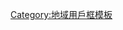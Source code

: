 {{Userbox
  |border-c = #000000
  |border-s = 1
  |id-c     = #FFFFFF
  |id-s     = 12
  |id-fc    = #000000
  |info-c   = #F7E214
  |info-s   = 9
  |info-fc  = #D81E05
  |id       = <center>[[File:Flag_of_Bolivia.svg|60px]]</center>
  |info     = 這個用戶居住于[[玻利維亞]]
}}
<noinclude>[[Category:地域用戶框模板]]</noinclude>